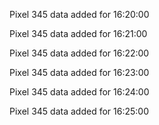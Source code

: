 Pixel 345 data added for 16:20:00

Pixel 345 data added for 16:21:00

Pixel 345 data added for 16:22:00

Pixel 345 data added for 16:23:00

Pixel 345 data added for 16:24:00

Pixel 345 data added for 16:25:00

